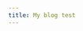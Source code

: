 ```yaml
---
title: My blog test
---
```



<Articles>
  <Post
    title="Tornando-se um programador melhor #1"
    description="Iniciando uma caminhada para ser um programador melhor"
    url="/blog/1684616934148-tornando-se-um-programador-melhor-1"
  />

  <Post
    title="5 Array prototypes explicados"
    description="Como usar Array From, Of, Every, Some e At"
    url="/blog/1683384236688-5-array-prototypes-explicados"
  />
</Articles>
